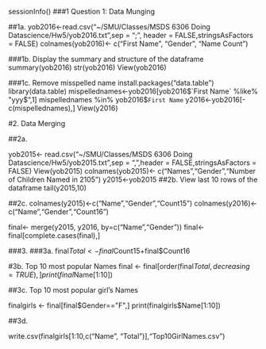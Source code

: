 sessionInfo()
###1 Question 1: Data Munging

##1a.
yob2016<-read.csv("~/SMU/Classes/MSDS 6306 Doing Datascience/Hw5/yob2016.txt",sep = ";", header = FALSE,stringsAsFactors = FALSE)
colnames(yob2016)<- c("First Name", "Gender", "Name Count")

###1b. Display the summary and structure of the dataframe
summary(yob2016)
str(yob2016)
View(yob2016)

###1c.  Remove misspelled name
install.packages("data.table")
library(data.table)
mispellednames<-yob2016[yob2016$`First Name` %like% "yyy$",1]
mispellednames %in% yob2016$`First Name`
y2016<-yob2016[-c(mispellednames),]
View(y2016)


#2. Data Merging

##2a. 

yob2015<- read.csv("~/SMU/Classes/MSDS 6306 Doing Datascience/Hw5/yob2015.txt",sep = ",",header = FALSE,stringsAsFactors = FALSE)
View(yob2015)
colnames(yob2015)<- c("Names","Gender","Number of Children Named in 2105")
y2015<-yob2015
##2b. View last 10 rows of the dataframe
tail(y2015,10)

##2c. 
colnames(y2015)<-c("Name","Gender","Count15")
colnames(y2016)<- c("Name","Gender","Count16")

final<- merge(y2015, y2016, by=c("Name","Gender"))
final<- final[complete.cases(final),]


###3.
###3a.
final$Total <- final$Count15+final$Count16

#3b. Top 10 most popular Names
final <- final[order(final$Total, decreasing = TRUE),]
print(final$Name[1:10])

##3c. Top 10 most popular girl's Names

finalgirls <- final[final$Gender=="F",]
print(finalgirls$Name[1:10])

##3d.

write.csv(finalgirls[1:10,c("Name", "Total")],"Top10GirlNames.csv")

